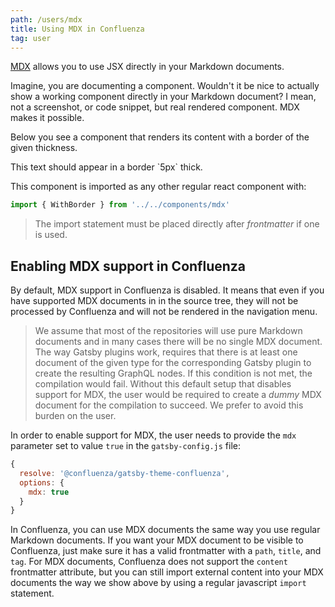```yaml
---
path: /users/mdx
title: Using MDX in Confluenza
tag: user
---
```


[MDX](https://mdxjs.com) allows you to use JSX directly in your Markdown documents.

Imagine, you are documenting a component. Wouldn't it be nice to actually show a working component
directly in your Markdown document? I mean, not a screenshot, or code snippet, but real rendered
component. MDX makes it possible.

Below you see a component that renders its content with a border of the given thickness.

<WithBorder thickness={5}>
  This text should appear in a border `5px` thick.
</WithBorder>

This component is imported as any other regular react component with:

```javascript
import { WithBorder } from '../../components/mdx'
```

> The import statement must be placed directly after _frontmatter_ if one is used.

<ImportingMDXDocuments />

## Enabling MDX support in Confluenza

By default, MDX support in Confluenza is disabled. It means that even if you have supported
MDX documents in in the source tree, they will not be processed by Confluenza and will not be
rendered in the navigation menu.

> We assume that most of the repositories will use pure Markdown documents and in many cases there
will be no single MDX document. The way Gatsby plugins work, requires that there is at least one
document of the given type for the corresponding Gatsby plugin to create the resulting GraphQL nodes.
If this condition is not met, the compilation would fail. Without this default setup that disables
support for MDX, the user would be required to create a _dummy_ MDX document for the compilation
to succeed. We prefer to avoid this burden on the user.

In order to enable support for MDX, the user needs to provide the `mdx` parameter set to value `true` in
the `gatsby-config.js` file:

```javascript
{
  resolve: '@confluenza/gatsby-theme-confluenza',
  options: {
    mdx: true
  }
}
```

In Confluenza, you can use MDX documents the same way you use regular Markdown documents.
If you want your MDX document to be visible to Confluenza, just make sure it has a valid
frontmatter with a `path`, `title`, and `tag`. For MDX documents, Confluenza does not
support the `content` frontmatter attribute, but you can still import external content
into your MDX documents the way we show above by using a regular javascript `import` statement.
